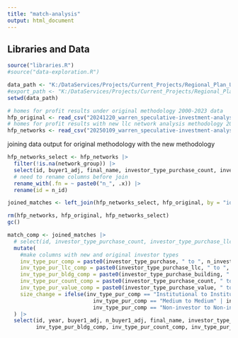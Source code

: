 ```yaml
---
title: "match-analysis"
output: html_document
---
```


## Libraries and Data

```r
source("libraries.R")
#source("data-exploration.R")

data_path <- "K:/DataServices/Projects/Current_Projects/Regional_Plan_Update_Research/Speculative Investment/Data/"
#export_path <- "K:/DataServices/Projects/Current_Projects/Regional_Plan_Update_Research/Speculative Investment/"
setwd(data_path)

# homes for profit results under original methodology 2000-2023 data
hfp_original <- read_csv("20241220_warren_speculative-investment-analysis-dataset_withforeclosure_5yr-window.csv")
# homes for profit results with new llc network analysis methodology 2000-2023 data
hfp_networks <- read_csv("20250109_warren_speculative-investment-analysis-dataset_withforeclosure_5yr-window-networks.csv")
```

joining data output for original methodology with the new methodology
```r
hfp_networks_select <- hfp_networks |> 
  filter(!is.na(network_group)) |> 
  select(id, buyer1_adj, final_name, investor_type_purchase_count, investor_type_purchase_llc, investor_type_purchase_building, investor_type_purchase_value, investor_type_purchase, network_group) |> 
  # need to rename columns before join
  rename_with(.fn = ~ paste0("n_", .x)) |> 
  rename(id = n_id)

joined_matches <- left_join(hfp_networks_select, hfp_original, by = "id")

rm(hfp_networks, hfp_original, hfp_networks_select)
gc()

```

```r
match_comp <- joined_matches |> 
  # select(id, investor_type_purchase_count, investor_type_purchase_llc, investor_type_purchase_building, investor_type_purchase_value, investor_type_purchase, n_investor_type_purchase_count, n_investor_type_purchase_llc, n_investor_type_purchase_building, n_investor_type_purchase_value, n_investor_type_purchase) |> 
  mutate(
    #make columns with new and original investor types
    inv_type_pur_comp = paste0(investor_type_purchase, " to ", n_investor_type_purchase), 
    inv_type_pur_llc_comp = paste0(investor_type_purchase_llc, " to ", n_investor_type_purchase_llc),
    inv_type_pur_bldg_comp = paste0(investor_type_purchase_building, " to ", n_investor_type_purchase_building),
    inv_type_pur_count_comp = paste0(investor_type_purchase_count, " to ", n_investor_type_purchase_count),
    inv_type_pur_value_comp = paste0(investor_type_purchase_value, " to ", n_investor_type_purchase_value),
    size_change = ifelse(inv_type_pur_comp == "Institutional to Institutional" | inv_type_pur_comp == "Large to Large" | 
                           inv_type_pur_comp == "Medium to Medium" | inv_type_pur_comp == "Small to Small" | 
                           inv_type_pur_comp == "Non-investor to Non-investor", 0, 1)
  ) |> 
  select(id, year, buyer1_adj, n_buyer1_adj, final_name, investor_type_purchase_llc, inv_type_pur_comp, inv_type_pur_llc_comp,
         inv_type_pur_bldg_comp, inv_type_pur_count_comp, inv_type_pur_value_comp, size_change)
```



```r

```


